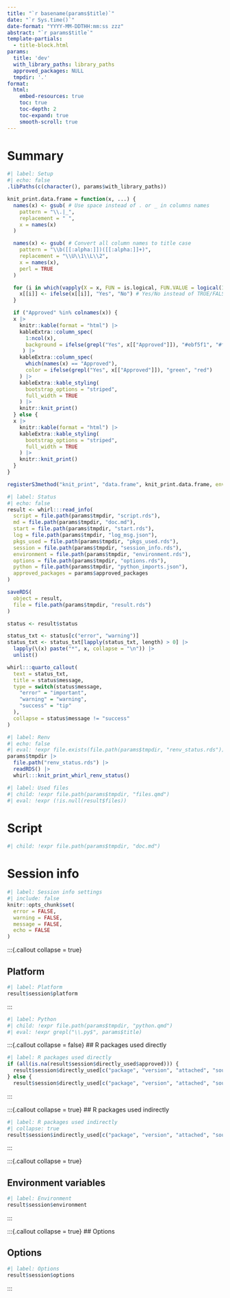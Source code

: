 ```yaml
---
title: "`r basename(params$title)`"
date: "`r Sys.time()`"
date-format: "YYYY-MM-DDTHH:mm:ss zzz"
abstract: "`r params$title`"
template-partials:
  - title-block.html
params:
  title: 'dev'
  with_library_paths: library_paths
  approved_packages: NULL
  tmpdir: '.'
format:
  html:
    embed-resources: true
    toc: true
    toc-depth: 2
    toc-expand: true
    smooth-scroll: true
---
```


# Summary

```r
#| label: Setup
#| echo: false
.libPaths(c(character(), params$with_library_paths))

knit_print.data.frame = function(x, ...) {
  names(x) <- gsub( # Use space instead of . or _ in columns names
    pattern = "\\.|_",
    replacement = " ",
    x = names(x)
  )

  names(x) <- gsub( # Convert all column names to title case
    pattern = "\\b([[:alpha:]])([[:alpha:]]+)", 
    replacement = "\\U\\1\\L\\2", 
    x = names(x), 
    perl = TRUE
  )

  for (i in which(vapply(X = x, FUN = is.logical, FUN.VALUE = logical(1)))) {
    x[[i]] <- ifelse(x[[i]], "Yes", "No") # Yes/No instead of TRUE/FALSE
  }

  if ("Approved" %in% colnames(x)) {
  x |> 
    knitr::kable(format = "html") |>  
    kableExtra::column_spec(
      1:ncol(x), 
      background = ifelse(grepl("Yes", x[["Approved"]]), "#ebf5f1", "#fceeef")
     ) |>
    kableExtra::column_spec(
      which(names(x) == "Approved"),
      color = ifelse(grepl("Yes", x[["Approved"]]), "green", "red")
    ) |>   
    kableExtra::kable_styling(
      bootstrap_options = "striped",
      full_width = TRUE
    ) |>
    knitr::knit_print()
  } else {
  x |> 
    knitr::kable(format = "html") |>    
    kableExtra::kable_styling(
      bootstrap_options = "striped",
      full_width = TRUE
    ) |>
    knitr::knit_print()
  }
}

registerS3method("knit_print", "data.frame", knit_print.data.frame, envir = asNamespace("knitr"))
```

```r
#| label: Status
#| echo: false
result <- whirl:::read_info(
  script = file.path(params$tmpdir, "script.rds"),
  md = file.path(params$tmpdir, "doc.md"), 
  start = file.path(params$tmpdir, "start.rds"),
  log = file.path(params$tmpdir, "log_msg.json"),
  pkgs_used = file.path(params$tmpdir, "pkgs_used.rds"),
  session = file.path(params$tmpdir, "session_info.rds"),
  environment = file.path(params$tmpdir, "environment.rds"),
  options = file.path(params$tmpdir, "options.rds"),
  python = file.path(params$tmpdir, "python_imports.json"),
  approved_packages = params$approved_packages
)

saveRDS(
  object = result, 
  file = file.path(params$tmpdir, "result.rds")
)

status <- result$status

status_txt <- status[c("error", "warning")]
status_txt <- status_txt[lapply(status_txt, length) > 0] |>
  lapply(\(x) paste("*", x, collapse = "\n")) |>
  unlist()

whirl:::quarto_callout(
  text = status_txt,
  title = status$message,
  type = switch(status$message,
    "error" = "important",
    "warning" = "warning",
    "success" = "tip"
  ),
  collapse = status$message != "success"
)
```

```r
#| label: Renv
#| echo: false
#| eval: !expr file.exists(file.path(params$tmpdir, "renv_status.rds"))
params$tmpdir |>
  file.path("renv_status.rds") |>
  readRDS() |> 
  whirl:::knit_print_whirl_renv_status()
```

```r
#| label: Used files
#| child: !expr file.path(params$tmpdir, "files.qmd")
#| eval: !expr (!is.null(result$files))
```

# Script

```r
#| child: !expr file.path(params$tmpdir, "doc.md")
```

# Session info

```r
#| label: Session info settings
#| include: false
knitr::opts_chunk$set(
  error = FALSE,
  warning = FALSE,
  message = FALSE,
  echo = FALSE
)
```


:::{.callout collapse = true}

## Platform

```r
#| label: Platform
result$session$platform
```
:::

```r
#| label: Python
#| child: !expr file.path(params$tmpdir, "python.qmd")
#| eval: !expr grepl("\\.py$", params$title)
```


:::{.callout collapse = false}
## R packages used directly

```r
#| label: R packages used directly
if (all(is.na(result$session$directly_used$approved))) {
  result$session$directly_used[c("package", "version", "attached", "source")]
} else {
  result$session$directly_used[c("package", "version", "attached", "source", "approved")]}   
```
:::

:::{.callout collapse = true}
## R packages used indirectly


```r
#| label: R packages used indirectly
#| collapse: true
result$session$indirectly_used[c("package", "version", "attached", "source")]
```
:::

:::{.callout collapse = true}

## Environment variables

```r
#| label: Environment
result$session$environment
```
:::

:::{.callout collapse = true}
## Options

## Options

```r
#| label: Options
result$session$options
```
:::
